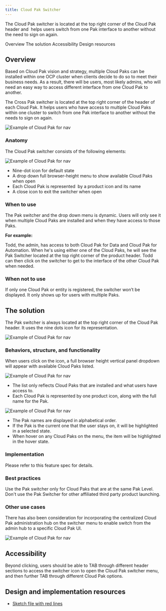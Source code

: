 ```yaml
---
title: Cloud Pak Switcher
---
```


<PageDescription>

The Cloud Pak switcher is located at the top right corner of the Cloud Pak header and  helps users switch from one Pak interface to another without the need to sign on again.

</PageDescription>

<AnchorLinks>
  <AnchorLink>Overview</AnchorLink>
  <AnchorLink>The solution</AnchorLink>
  <AnchorLink>Accessibility</AnchorLink>
  <AnchorLink>Design resources</AnchorLink>
</AnchorLinks>

## Overview

Based on Cloud Pak vision and strategy, multiple Cloud Paks can be installed within one OCP cluster when clients decide to do so to meet their business needs. As a result, there will be users, most likely admins, who will need an easy way to access different interface from one Cloud Pak to another.

The Cross Pak switcher is located at the top right corner of the header of each Cloud Pak. It helps users who have access to multiple Cloud Paks within one cluster to switch from one Pak interface to another without the needs to sign on again.

![Example of Cloud Pak for nav](images/Cloudpakheader.png)

### Anatomy

The Cloud Pak switcher consists of the following elements:

![Example of Cloud Pak for nav](images/Cloudpakswitcher.png)

- Nine-dot icon for default state
- A drop down full browser-height menu to show available Cloud Paks when open
- Each Cloud Pak is represented  by a product icon and its name
- A close icon to exit the switcher when open

### When to use

The Pak switcher and the drop down menu is dynamic. Users will only see it when multiple Cloud Paks are installed and when they have access to those Paks. 

**For example:**

Todd, the admin, has access to both Cloud Pak for Data and Cloud Pak for Automation. When he's using either one of the Cloud Paks, he will see the Pak Switcher located at the top right corner of the product header. Todd can then click on the switcher to get to the interface of the other Cloud Pak when needed.

### When not to use 

If only one Cloud Pak or entity is registered, the switcher won’t be displayed. It only shows up for users with multiple Paks.

## The solution

The Pak switcher is always located at the top right corner of the Cloud Pak header. It uses the nine dots icon for its representation.

![Example of Cloud Pak for nav](images/Switcher.png)

### Behaviors, structure, and functionality

When users click on the icon, a full browser height vertical panel dropdown will appear with available Cloud Paks listed.

![Example of Cloud Pak for nav](images/Dropdown.png)

- The list only reflects Cloud Paks that are installed and what users have access to.
- Each Cloud Pak is represented by one product icon, along with the full name for the Pak.

![Example of Cloud Pak for nav](images/Specs.png)

- The Pak names are displayed in alphabetical order.
- If the Pak is the current one that the user stays on, it will be highlighted in a selected state.
- When hover on any Cloud Paks on the menu, the item will be highlighted in the hover state.

### Implementation 

Please refer to this feature spec for details.

### Best practices

Use the Pak switcher only for Cloud Paks that are at the same Pak Level. Don't use the Pak Switcher for other affiliated third party product launching.

### Other use cases

There has also been consideration for incorporating the centralized Cloud Pak administration hub on the switcher menu to enable switch from the admin hub to a specific Cloud Pak UI.

![Example of Cloud Pak for nav](images/Navigation.png)

## Accessibility

Beyond clicking, users should be able to TAB through different header sections to access the switcher icon to open the Cloud Pak switcher menu, and then further TAB through different Cloud Pak options.

## Design and implementation resources

- <a href="https://ibm.box.com/s/dfop51k9efvfnhtxg248jxibqufc62tc" download>Sketch file with red lines</a> 


